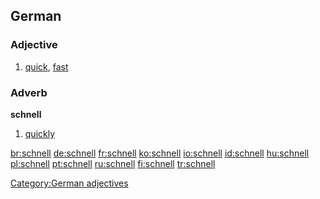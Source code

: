 ==German==

===Adjective===
{{de-adj|comparative=schneller|superlative=schnellsten}}

# [[quick]], [[fast]]

===Adverb===
'''schnell'''

# [[quickly]]

[[Category:German adjectives]]

[[br:schnell]]
[[de:schnell]]
[[fr:schnell]]
[[ko:schnell]]
[[io:schnell]]
[[id:schnell]]
[[hu:schnell]]
[[pl:schnell]]
[[pt:schnell]]
[[ru:schnell]]
[[fi:schnell]]
[[tr:schnell]]